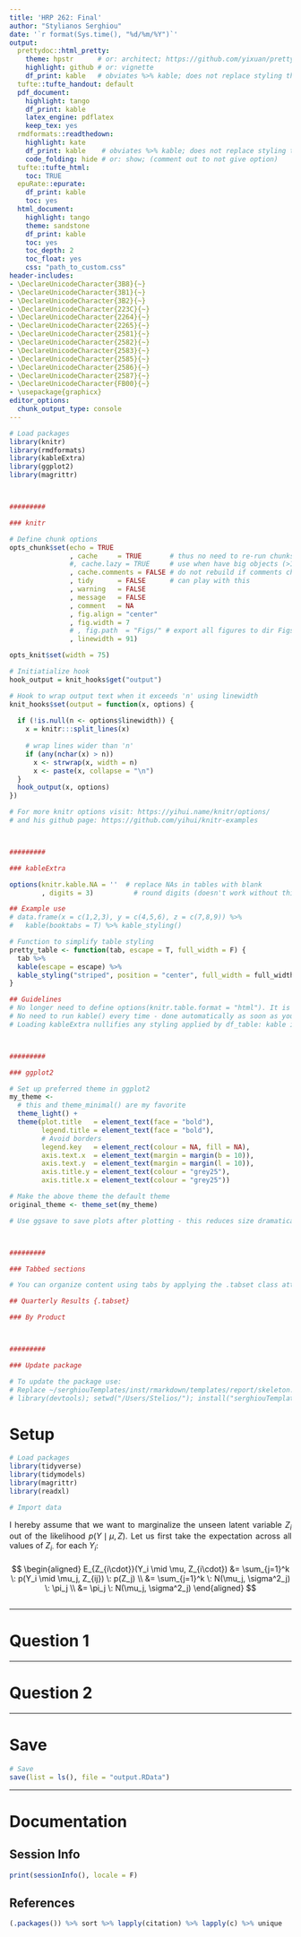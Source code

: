 ```yaml
---
title: 'HRP 262: Final'
author: "Stylianos Serghiou"
date: '`r format(Sys.time(), "%d/%m/%Y")`'
output:
  prettydoc::html_pretty:
    theme: hpstr      # or: architect; https://github.com/yixuan/prettydoc
    highlight: github # or: vignette
    df_print: kable   # obviates %>% kable; does not replace styling though
  tufte::tufte_handout: default
  pdf_document:
    highlight: tango
    df_print: kable
    latex_engine: pdflatex
    keep_tex: yes
  rmdformats::readthedown:
    highlight: kate
    df_print: kable    # obviates %>% kable; does not replace styling though
    code_folding: hide # or: show; (comment out to not give option)
  tufte::tufte_html: 
    toc: TRUE
  epuRate::epurate:
    df_print: kable
    toc: yes
  html_document:
    highlight: tango
    theme: sandstone
    df_print: kable
    toc: yes
    toc_depth: 2
    toc_float: yes
    css: "path_to_custom.css"
header-includes:
- \DeclareUnicodeCharacter{3B8}{~}
- \DeclareUnicodeCharacter{3B1}{~}
- \DeclareUnicodeCharacter{3B2}{~}
- \DeclareUnicodeCharacter{223C}{~}
- \DeclareUnicodeCharacter{2264}{~}
- \DeclareUnicodeCharacter{2265}{~}
- \DeclareUnicodeCharacter{2581}{~}
- \DeclareUnicodeCharacter{2582}{~}
- \DeclareUnicodeCharacter{2583}{~}
- \DeclareUnicodeCharacter{2585}{~}
- \DeclareUnicodeCharacter{2586}{~}
- \DeclareUnicodeCharacter{2587}{~} 
- \DeclareUnicodeCharacter{FB00}{~} 
- \usepackage{graphicx}
editor_options: 
  chunk_output_type: console
---
```


<style>
p {

text-align: justify;
text-justify: interword;
padding: 0 0 0.5em 0

}
</style>

```r
# Load packages
library(knitr)
library(rmdformats)
library(kableExtra)
library(ggplot2)
library(magrittr)



#########

### knitr

# Define chunk options
opts_chunk$set(echo = TRUE
               , cache     = TRUE       # thus no need to re-run chunks
               #, cache.lazy = TRUE     # use when have big objects (>1 GB)
               , cache.comments = FALSE # do not rebuild if comments change
               , tidy      = FALSE      # can play with this
               , warning   = FALSE 
               , message   = FALSE
               , comment   = NA
               , fig.align = "center"
               , fig.width = 7
               # , fig.path  = "Figs/" # export all figures to dir Figs
               , linewidth = 91)

opts_knit$set(width = 75)

# Initiatialize hook
hook_output = knit_hooks$get("output")

# Hook to wrap output text when it exceeds 'n' using linewidth
knit_hooks$set(output = function(x, options) {
  
  if (!is.null(n <- options$linewidth)) {
    x = knitr:::split_lines(x)
    
    # wrap lines wider than 'n' 
    if (any(nchar(x) > n)) 
      x <- strwrap(x, width = n)
      x <- paste(x, collapse = "\n")
  }
  hook_output(x, options)
})

# For more knitr options visit: https://yihui.name/knitr/options/
# and his github page: https://github.com/yihui/knitr-examples



#########

### kableExtra

options(knitr.kable.NA = ''  # replace NAs in tables with blank
        , digits = 3)          # round digits (doesn't work without this here!)

## Example use
# data.frame(x = c(1,2,3), y = c(4,5,6), z = c(7,8,9)) %>% 
#   kable(booktabs = T) %>% kable_styling()

# Function to simplify table styling
pretty_table <- function(tab, escape = T, full_width = F) {
  tab %>% 
  kable(escape = escape) %>%
  kable_styling("striped", position = "center", full_width = full_width)
}

## Guidelines
# No longer need to define options(knitr.table.format = "html"). It is now automatically done as soon as you load kableExtra
# No need to run kable() every time - done automatically as soon as you load kableExtra
# Loading kableExtra nullifies any styling applied by df_table: kable in the preamble - if you are content with standard formatting, DO NOT load kableExtra



#########

### ggplot2

# Set up preferred theme in ggplot2
my_theme <- 
  # this and theme_minimal() are my favorite
  theme_light() +  
  theme(plot.title   = element_text(face = "bold"),
        legend.title = element_text(face = "bold"),
        # Avoid borders
        legend.key   = element_rect(colour = NA, fill = NA),  
        axis.text.x  = element_text(margin = margin(b = 10)),
        axis.text.y  = element_text(margin = margin(l = 10)),
        axis.title.y = element_text(colour = "grey25"),
        axis.title.x = element_text(colour = "grey25"))

# Make the above theme the default theme
original_theme <- theme_set(my_theme)

# Use ggsave to save plots after plotting - this reduces size dramatically



#########

### Tabbed sections

# You can organize content using tabs by applying the .tabset class attribute to headers within a document. This will cause all sub-headers of the header with the .tabset attribute to appear within tabs rather than as standalone sections. For example:

## Quarterly Results {.tabset}

### By Product



#########

### Update package

# To update the package use:
# Replace ~/serghiouTemplates/inst/rmarkdown/templates/report/skeleton.rmd
# library(devtools); setwd("/Users/Stelios/"); install("serghiouTemplates")
```

# Setup {.tabset}

```r
# Load packages
library(tidyverse)
library(tidymodels)
library(magrittr)
library(readxl)

# Import data
```

I hereby assume that we want to marginalize the unseen latent variable $Z_i$ out of the likelihood $p(Y \mid \mu, Z)$. Let us first take the expectation across all values of $Z_{i\cdot}$ for each $Y_i$:

$$
\begin{aligned}
E_{Z_{i\cdot}}(Y_i \mid \mu, Z_{i\cdot}) &= \sum_{j=1}^k \: p(Y_i \mid \mu_j,  Z_{ij}) \:
p(Z_j) \\
 &= \sum_{j=1}^k \: N(\mu_j, \sigma^2_j) \: \pi_j \\
 &= \pi_j \: N(\mu_j, \sigma^2_j)
\end{aligned}
$$

***

# Question 1



***

# Question 2



***

# Save

```r
# Save
save(list = ls(), file = "output.RData")
```

***

# Documentation {.tabset}

## Session Info

```r
print(sessionInfo(), locale = F)
```

## References

```r
(.packages()) %>% sort %>% lapply(citation) %>% lapply(c) %>% unique
```
